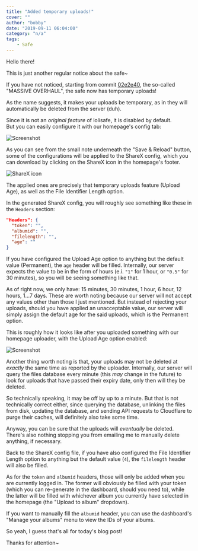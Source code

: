```yaml
---
title: "Added temporary uploads!"
cover: ""
author: "bobby"
date: "2019-09-11 06:04:00"
category: "n/a"
tags:
    - Safe
---
```

Hello there!

This is just another regular notice about the safe~

If you have not noticed, starting from commit [02e2e40](https://github.com/BobbyWibowo/lolisafe/commit/02e2e402c3718f3085e66aa7e650cbf7732c1dd3), the so-called "MASSIVE OVERHAUL", the safe now has temporary uploads!

As the name suggests, it makes your uploads be temporary, as in they will automatically be deleted from the server (duh).

Since it is not an _original feature_ of lolisafe, it is disabled by default.  
But you can easily configure it with our homepage's config tab:

![Screenshot](./LrDn.png)

As you can see from the small note underneath the "Save & Reload" button, some of the configurations will be applied to the ShareX config, which you can download by clicking on the ShareX icon in the homepage's footer.

![ShareX icon](./sharex-icon.png)

The applied ones are precisely that temporary uploads feature (Upload Age), as well as the File Identifier Length option.

In the generated ShareX config, you will roughly see something like these in the `Headers` section:

```json
"Headers": {
  "token": "",
  "albumid": "",
  "filelength": "",
  "age": ""
}
```

If you have configured the Upload Age option to anything but the default value (Permanent), the `age` header will be filled. Internally, our server expects the value to be in the form of hours (e.i. `"1"` for 1 hour, or `"0.5"` for 30 minutes), so you will be seeing something like that.

As of right now, we only have: 15 minutes, 30 minutes, 1 hour, 6 hour, 12 hours, 1...7 days. These are worth noting because our server will not accept any values other than those I just mentioned. But instead of rejecting your uploads, should you have applied an unacceptable value, our server will simply assign the default age for the said uploads, which is the Permanent option.

This is roughly how it looks like after you uploaded something with our homepage uploader, with the Upload Age option enabled:

![Screenshot](./v3ke.png)

Another thing worth noting is that, your uploads may not be deleted at _exactly_ the same time as reported by the uploader. Internally, our server will query the files database every minute (this _may_ change in the future) to look for uploads that have passed their expiry date, only then will they be deleted.

So technically speaking, it may be off by up to a minute. But that is not technically correct either, since querying the database, unlinking the files from disk, updating the database, and sending API requests to Cloudflare to purge their caches, will definitely also take some time.

Anyway, you can be sure that the uploads will _eventually_ be deleted. There's also nothing stopping you from emailing me to manually delete anything, if necessary.

Back to the ShareX config file, if you have also configured the File Identifier Length option to anything but the default value (`4`), the `filelength` header will also be filled.

As for the `token` and `albumid` headers, those will only be added when you are currently logged in. The former will obviously be filled with your token (which you can re-generate in the dashboard, should you need to), while the latter will be filled with whichever album you currently have selected in the homepage (the "Upload to album" dropdown).

If you want to manually fill the `albumid` header, you can use the dashboard's "Manage your albums" menu to view the IDs of your albums.

So yeah, I guess that's all for today's blog post!

Thanks for attention~
